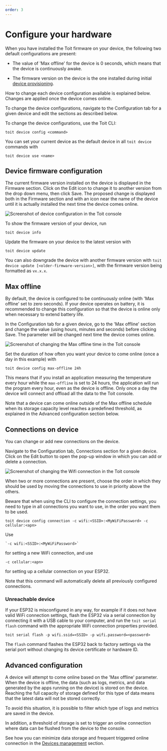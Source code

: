 ```yaml
---
order: 3
---
```



# Configure your hardware

When you have installed the Toit firmware on your device, the following two default configurations are present:

- The value of 'Max offline' for the device is 0 seconds, which means that the device is continuously awake.

- The firmware version on the device is the one installed during initial [device provisioning](../getstarted/provision.md).

How to change each device configuration available is explained below. Changes are applied once the device comes online.

<Tabs>
<Tab label="Console">

To change the device configurations, navigate to the Configuration tab for a given device and edit the sections as described below.

</Tab>

<Tab label="CLI">
To change the device configurations, use the Toit CLI:

```shell
toit device config <command>
```

You can set your current device as the default device in all `toit device` commands with

```shell
toit device use <name>
```

</Tab>
</Tabs>

## Device firmware configuration

<Tabs>
<Tab label="Console">

The current firmware version installed on the device is displayed in the Firmware section. Click on the Edit icon to change it to another version from the drop down menu, then click Save. 
The proposed change is displayed both in the Firmware section and with an icon near the name of the device until it is actually installed the next time the device comes online.

<img src={ConfigSdkDevice} alt="Screenshot of device configuration in the Toit console" />

</Tab>
<Tab label="CLI">

To show the firmware version of your device, run

```shell
toit device info
```

Update the firmware on your device to the latest version with

```shell
toit device update
```

You can also downgrade the device with another firmware version with `toit device update [<older-firmware-version>]`, with the firmware version being formatted as `vx.x.x`.

</Tab>
</Tabs>

## Max offline

By default, the device is configured to be continuously online (with 'Max offline' set to zero seconds). If your device operates on battery, it is recommended to change this configuration so that the device is online only when necessary to extend battery life.

<Tabs>
<Tab label="Console">

In the Configuration tab for a given device, go to the 'Max offline' section and change the value (using hours, minutes and seconds) before clicking Save. The parameter will be changed next time the device comes online.

<img src={MaxOfflineConfig} alt="Screenshot of changing the Max offline time in the Toit console" />

</Tab>
<Tab label="CLI">

Set the duration of how often you want your device to come online (once a day in this example) with

```shell
toit device config max-offline 24h
```

</Tab>
</Tabs>

This means that if you install an application measuring the temperature every hour while the `max-offline` is set to 24 hours, the application will run the program every hour, even as the device is offline. Only once a day the device will connect and offload all the data to the Toit console.

Note that a device can come online outside of the Max offline schedule when its storage capacity level reaches a predefined threshold, as explained in the Advanced configuration section below.

## Connections on device

You can change or add new connections on the device.

<Tabs>
<Tab label="Console">

Navigate to the Configuration tab, Connections section for a given device. Click on the Edit button to open the pop-up window in which you can add or delete a connection.

<img src={WifiNbiotConnections} alt="Screenshot of changing the Wifi connection in the Toit console" />

When two or more connections are present, choose the order in which they should be used by moving the connections to use in priority above the others.

</Tab>
<Tab label="CLI">

Beware that when using the CLI to configure the connection settings, you need to type in all connections you want to use, in the order you want them to be used.

```shell
toit device config connection -c wifi:<SSID>:<MyWiFiPassword> -c cellular:<apn>
```

Use

    `-c wifi:<SSID>:<MyWiFiPassword>`

for setting a new WiFi connection, and use

`-c cellular:<apn>`

for setting up a cellular connection on your ESP32.

Note that this command will automatically delete all previously configured connections.

</Tab>
</Tabs>

### Unreachable device

If your ESP32 is misconfigured in any way, for example if it does not have valid WiFi connection settings, flash the ESP32 via a serial connection by connecting it with a USB cable to your computer, and run the `toit serial flash` command with the appropriate WiFi connection properties provided.

```shell
toit serial flash -p wifi.ssid=<SSID> -p wifi.password=<password>
```

The `flash` command flashes the ESP32 back to factory settings via the serial port without changing its device certificate or hardware ID.

## Advanced configuration

A device will attempt to come online based on the 'Max offline' parameter.
When the device is offline, the data (such as logs, metrics, and data generated by the apps running on the device) is stored on the device.
Reaching the full capacity of storage defined for this type of data means that the latest data will not be stored correctly.

To avoid this situation, it is possible to filter which type of logs and metrics are saved in the device.

In addition, a threshold of storage is set to trigger an online connection where data can be flushed from the device to the console.

See how you can minimize data storage and frequent triggered online connection in the [Devices management](../console/deviceconsole.md) section.
